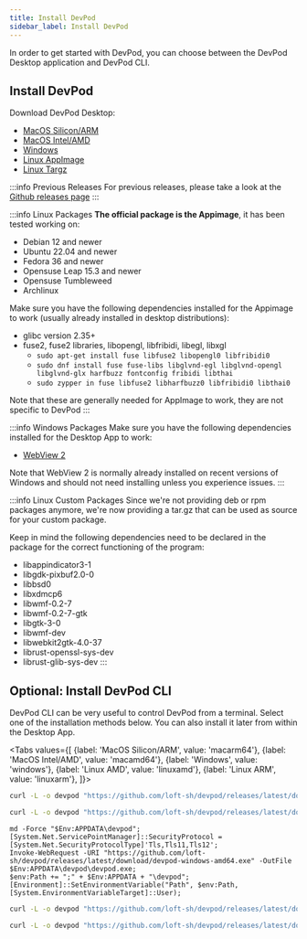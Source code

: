 ```yaml
---
title: Install DevPod
sidebar_label: Install DevPod
---
```



In order to get started with DevPod, you can choose between the DevPod Desktop application and DevPod CLI.

## Install DevPod

Download DevPod Desktop:
- [MacOS Silicon/ARM](https://github.com/loft-sh/devpod/releases/latest/download/DevPod_macos_aarch64.dmg)
- [MacOS Intel/AMD](https://github.com/loft-sh/devpod/releases/latest/download/DevPod_macos_x64.dmg)
- [Windows](https://github.com/loft-sh/devpod/releases/latest/download/DevPod_windows_x64_en-US.msi)
- [Linux AppImage](https://github.com/loft-sh/devpod/releases/latest/download/DevPod_linux_amd64.AppImage)
- [Linux Targz](https://github.com/loft-sh/devpod/releases/latest/download/DevPod_linux_x86_64.tar.gz)

:::info Previous Releases
For previous releases, please take a look at the [Github releases page](https://github.com/loft-sh/devpod/releases)
:::

:::info Linux Packages
**The official package is the Appimage**, it has been tested working on:

- Debian 12 and newer
- Ubuntu 22.04 and newer
- Fedora 36 and newer
- Opensuse Leap 15.3 and newer
- Opensuse Tumbleweed
- Archlinux

Make sure you have the following dependencies installed for the Appimage to work (usually already installed in desktop distributions):

- glibc version 2.35+
- fuse2, fuse2 libraries, libopengl, libfribidi, libegl, libxgl
    - `sudo apt-get install fuse libfuse2 libopengl0 libfribidi0`
    - `sudo dnf install fuse fuse-libs libglvnd-egl libglvnd-opengl libglvnd-glx harfbuzz fontconfig fribidi libthai`
    - `sudo zypper in fuse libfuse2 libharfbuzz0 libfribidi0 libthai0`

Note that these are generally needed for AppImage to work, they are not specific to DevPod
:::

:::info Windows Packages
Make sure you have the following dependencies installed for the Desktop App to work:

- [WebView 2](https://developer.microsoft.com/en-us/microsoft-edge/webview2/?form=MA13LH)

Note that WebView 2 is normally already installed on recent versions of Windows and should not need installing unless you experience issues.
:::

:::info Linux Custom Packages
Since we're not providing deb or rpm packages anymore, we're now providing a tar.gz
that can be used as source for your custom package.

Keep in mind the following dependencies need to be declared in the package for the
correct functioning of the program:

- libappindicator3-1
- libgdk-pixbuf2.0-0
- libbsd0
- libxdmcp6
- libwmf-0.2-7
- libwmf-0.2-7-gtk
- libgtk-3-0
- libwmf-dev
- libwebkit2gtk-4.0-37
- librust-openssl-sys-dev
- librust-glib-sys-dev
:::

## Optional: Install DevPod CLI

DevPod CLI can be very useful to control DevPod from a terminal. Select one of the installation methods below. You can also install it later from within the Desktop App.

<Tabs values={[
          {label: 'MacOS Silicon/ARM', value: 'macarm64'},
          {label: 'MacOS Intel/AMD', value: 'macamd64'},
          {label: 'Windows', value: 'windows'},
          {label: 'Linux AMD', value: 'linuxamd'},
          {label: 'Linux ARM', value: 'linuxarm'},
        ]}>
<TabItem value="macarm64">

```bash
curl -L -o devpod "https://github.com/loft-sh/devpod/releases/latest/download/devpod-darwin-arm64" && sudo install -c -m 0755 devpod /usr/local/bin && rm -f devpod
```

</TabItem>
<TabItem value="macamd64">

```bash
curl -L -o devpod "https://github.com/loft-sh/devpod/releases/latest/download/devpod-darwin-amd64" && sudo install -c -m 0755 devpod /usr/local/bin && rm -f devpod
```

</TabItem>
<TabItem value="windows">

```text
md -Force "$Env:APPDATA\devpod"; [System.Net.ServicePointManager]::SecurityProtocol = [System.Net.SecurityProtocolType]'Tls,Tls11,Tls12';
Invoke-WebRequest -URI "https://github.com/loft-sh/devpod/releases/latest/download/devpod-windows-amd64.exe" -OutFile $Env:APPDATA\devpod\devpod.exe;
$env:Path += ";" + $Env:APPDATA + "\devpod";
[Environment]::SetEnvironmentVariable("Path", $env:Path, [System.EnvironmentVariableTarget]::User);
```

</TabItem>
<TabItem value="linuxamd">

```bash
curl -L -o devpod "https://github.com/loft-sh/devpod/releases/latest/download/devpod-linux-amd64" && sudo install -c -m 0755 devpod /usr/local/bin && rm -f devpod
```

</TabItem>
<TabItem value="linuxarm">

```bash
curl -L -o devpod "https://github.com/loft-sh/devpod/releases/latest/download/devpod-linux-arm64" && sudo install -c -m 0755 devpod /usr/local/bin && rm -f devpod
```

</TabItem>
</Tabs>
